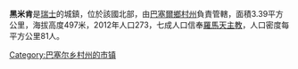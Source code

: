 '''黑米肯'''是[[瑞士|瑞士]]的城鎮，位於該國北部，由[[巴塞爾鄉村州|巴塞爾鄉村州]]負責管轄，面積3.39平方公里，海拔高度497米，2012年人口273，七成人口信奉[[羅馬天主教|羅馬天主教]]，人口密度每平方公里81人。

{{Switzerland-geo-stub}}
[[Category:巴塞尔乡村州的市镇|Category:巴塞尔乡村州的市镇]]